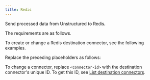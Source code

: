 ```yaml
---
title: Redis
---
```


Send processed data from Unstructured to Redis.

The requirements are as follows.


<RedisPrerequisites />

To create or change a Redis destination connector, see the following examples.


<CodeGroup>
    <RedisSDK />
    <RedisAPIRESTCreate />
    <RedisAPIRESTChange />
</CodeGroup>

Replace the preceding placeholders as follows:


<RedisAPIPlaceholders />

To change a connector, replace `<connector-id>` with the destination connector's unique ID. 
To get this ID, see [List destination connectors](/platform/api/overview#list-destination-connectors).